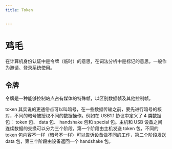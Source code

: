 ```yaml
---
title: Token


---
```


# 鸡毛

在计算机身份认证中是令牌（临时）的意思，在词法分析中是标记的意思。一般作为邀请、登录系统使用。

## 令牌

令牌是一种能够控制站点占有媒体的特殊帧，以区别数据帧及其他控制帧。

token
其实说的更通俗点可以叫暗号，在一些数据传输之前，要先进行暗号的核对，不同的暗号被授权不同的数据操作。例如在 USB1.1 协议中定义了 4 类数据包： token 包、 data 包、 handshake 包和
special 包。主机和 USB 设备之间连续数据的交换可以分为三个阶段，第一个阶段由主机发送 token 包，不同的 token 包内容不一样（暗号不一样）可以告诉设备做不同的工作，第二个阶段发送
data 包，第三个阶段由设备返回一个 handshake 包。

            